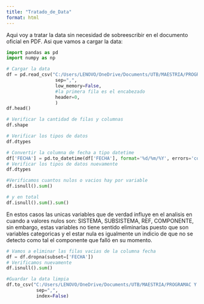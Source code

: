 ```yaml
---
title: "Tratado_de_Data"
format: html
---
```



Aqui voy a tratar la data sin necesidad de sobreescribir  en el documento oficial en PDF. Asi que vamos a cargar la data:

```python
import pandas as pd
import numpy as np
```

```python
# Cargar la data
df = pd.read_csv("C:/Users/LENOVO/OneDrive/Documents/UTB/MAESTRIA/PROGRAMAC Y ESTADIS COMPUTACIO-1177-202550/Proyecto Final de Modulo/Proyecto-Final-Modulo-1/Data/Cruda/BD_CONFIABILIDAD.csv", 
                  sep=",", 
                  low_memory=False,
                  #la primera fila es el encabezado
                  header=0,
                  )
df.head()
```
```python
# Verificar la cantidad de filas y columnas
df.shape
```

```python
# Verificar los tipos de datos
df.dtypes
```

```python
# Convertir la columna de fecha a tipo datetime
df['FECHA'] = pd.to_datetime(df['FECHA'], format='%d/%m/%Y', errors='coerce')
# Verificar los tipos de datos nuevamente
df.dtypes
```

```python
#Verificamos cuantos nulos o vacios hay por variable
df.isnull().sum()
```

```python
# y en total
df.isnull().sum().sum()
```

En estos casos las unicas variables que de verdad influye en el analisis en cuando a valores nulos son: SISTEMA, SUBSISTEMA, REF, COMPONENTE, sin embargo, estas variables no tiene sentido eliminarlas puesto que son variables categoricas y el estar nula es igualmente un indicio de que no se detecto como tal el componente que falló en su momento. 

```python
# Vamos a eliminar las filas vacias de la columna fecha 
df = df.dropna(subset=['FECHA'])
# Verificamos nuevamente
df.isnull().sum()
```

```python
#Guardar la data limpia
df.to_csv("C:/Users/LENOVO/OneDrive/Documents/UTB/MAESTRIA/PROGRAMAC Y ESTADIS COMPUTACIO-1177-202550/Proyecto Final de Modulo/Proyecto-Final-Modulo-1/Data/Procesada/Alex_01_Depurada.csv", 
           sep=",", 
           index=False)
```



